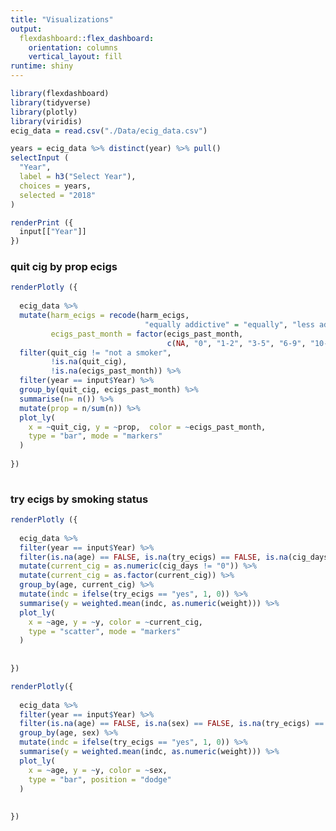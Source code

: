 ```yaml
---
title: "Visualizations"
output: 
  flexdashboard::flex_dashboard:
    orientation: columns
    vertical_layout: fill
runtime: shiny
---
```


```r
library(flexdashboard)
library(tidyverse)
library(plotly)
library(viridis)
ecig_data = read.csv("./Data/ecig_data.csv")
```


```r
years = ecig_data %>% distinct(year) %>% pull()
selectInput (
  "Year",
  label = h3("Select Year"),
  choices = years,
  selected = "2018"
)

renderPrint ({
  input[["Year"]]
})

```



### quit cig by prop ecigs

```r
renderPlotly ({
  
  ecig_data %>% 
  mutate(harm_ecigs = recode(harm_ecigs,
                              "equally addictive" = "equally", "less addictive" = "less", "more addictive" = "more"), 
         ecigs_past_month = factor(ecigs_past_month,
                                   c(NA, "0", "1-2", "3-5", "6-9", "10-19", "20-29", "30"))) %>%
  filter(quit_cig != "not a smoker", 
         !is.na(quit_cig), 
         !is.na(ecigs_past_month)) %>% 
  filter(year == input$Year) %>%
  group_by(quit_cig, ecigs_past_month) %>% 
  summarise(n= n()) %>% 
  mutate(prop = n/sum(n)) %>% 
  plot_ly(
    x = ~quit_cig, y = ~prop,  color = ~ecigs_past_month,
    type = "bar", mode = "markers"
  )  
  
})
    
```


### try ecigs by smoking status
```r
renderPlotly ({
  
  ecig_data %>%
  filter(year == input$Year) %>%
  filter(is.na(age) == FALSE, is.na(try_ecigs) == FALSE, is.na(cig_days) == FALSE) %>%
  mutate(current_cig = as.numeric(cig_days != "0")) %>%
  mutate(current_cig = as.factor(current_cig)) %>%
  group_by(age, current_cig) %>%
  mutate(indc = ifelse(try_ecigs == "yes", 1, 0)) %>%
  summarise(y = weighted.mean(indc, as.numeric(weight))) %>%
  plot_ly(
    x = ~age, y = ~y, color = ~current_cig,
    type = "scatter", mode = "markers"
  ) 
    
  
})

```


```r
renderPlotly({
  
  ecig_data %>%
  filter(year == input$Year) %>%
  filter(is.na(age) == FALSE, is.na(sex) == FALSE, is.na(try_ecigs) == FALSE) %>%
  group_by(age, sex) %>%
  mutate(indc = ifelse(try_ecigs == "yes", 1, 0)) %>%
  summarise(y = weighted.mean(indc, as.numeric(weight))) %>%
  plot_ly(
    x = ~age, y = ~y, color = ~sex,
    type = "bar", position = "dodge"
  )
  
  
})

```



